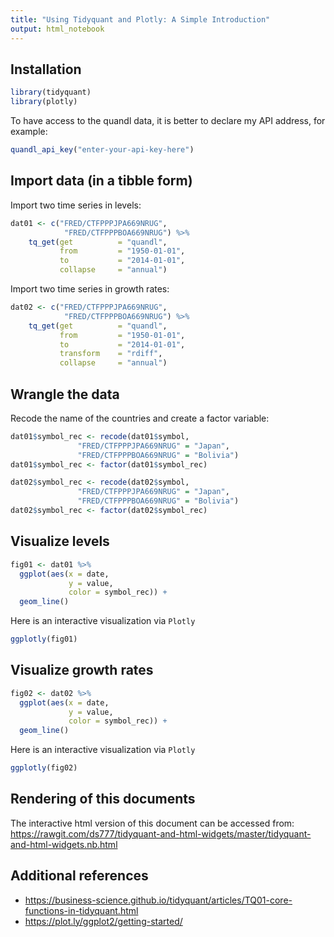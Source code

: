 ```yaml
---
title: "Using Tidyquant and Plotly: A Simple Introduction"
output: html_notebook
---
```


## Installation
```r
library(tidyquant)
library(plotly)
```

To have access to the quandl data, it is better to declare my API address, for example:

```r
quandl_api_key("enter-your-api-key-here")
```

## Import data (in a tibble form)
Import two time series in levels:
```r
dat01 <- c("FRED/CTFPPPJPA669NRUG", 
            "FRED/CTFPPPBOA669NRUG") %>%
    tq_get(get          = "quandl",
           from         = "1950-01-01",
           to           = "2014-01-01",
           collapse     = "annual")       
```

Import two time series in growth rates:
```r
dat02 <- c("FRED/CTFPPPJPA669NRUG", 
            "FRED/CTFPPPBOA669NRUG") %>%
    tq_get(get          = "quandl",
           from         = "1950-01-01",
           to           = "2014-01-01",
           transform    = "rdiff",
           collapse     = "annual")    
```



## Wrangle the data

Recode the name of the countries and create a factor variable:
```r
dat01$symbol_rec <- recode(dat01$symbol,
               "FRED/CTFPPPJPA669NRUG" = "Japan",
               "FRED/CTFPPPBOA669NRUG" = "Bolivia")
dat01$symbol_rec <- factor(dat01$symbol_rec)
```

```r
dat02$symbol_rec <- recode(dat02$symbol,
               "FRED/CTFPPPJPA669NRUG" = "Japan",
               "FRED/CTFPPPBOA669NRUG" = "Bolivia")
dat02$symbol_rec <- factor(dat02$symbol_rec)
```

## Visualize levels

```r
fig01 <- dat01 %>%
  ggplot(aes(x = date,
             y = value,
             color = symbol_rec)) +
  geom_line()
```

Here is an interactive visualization via `Plotly`

```r
ggplotly(fig01)
```

## Visualize growth rates

```r
fig02 <- dat02 %>%
  ggplot(aes(x = date,
             y = value,
             color = symbol_rec)) +
  geom_line()
```

Here is an interactive visualization via `Plotly`

```r
ggplotly(fig02)
```

## Rendering of this documents
The interactive html version of this document can be accessed from: <https://rawgit.com/ds777/tidyquant-and-html-widgets/master/tidyquant-and-html-widgets.nb.html>

## Additional references
- <https://business-science.github.io/tidyquant/articles/TQ01-core-functions-in-tidyquant.html>
- <https://plot.ly/ggplot2/getting-started/>